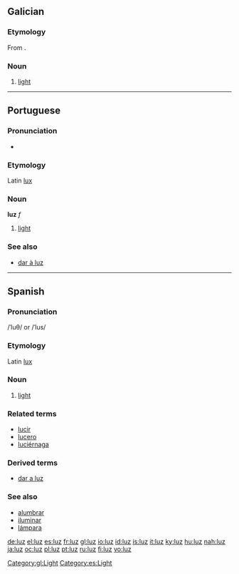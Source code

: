 ==Galician==

===Etymology===
From {{etyl|la|gl}} {{term|lux|lang=la}}.

===Noun===
{{infl|gl|noun|g=f}}

# [[light]]

[[Category:gl:Light]]

----

==Portuguese==

===Pronunciation===
* {{IPA|/ˈluʃ/|lang=pt}}

===Etymology===
Latin [[lux]]

===Noun===
'''luz''' ''f''

# [[light]]

===See also===
*[[dar à luz]]

----

==Spanish==

===Pronunciation===
/ˈluθ/ or /ˈlus/

===Etymology===
Latin [[lux]]

===Noun===
{{es-noun-f|pl=luces}}

# [[light]]

===Related terms===
*[[lucir]]
*[[lucero]]
*[[luciérnaga]]

===Derived terms===
*[[dar a luz]]

===See also===
*[[alumbrar]]
*[[iluminar]]
*[[lámpara]]

[[Category:es:Light]]

[[de:luz]]
[[el:luz]]
[[es:luz]]
[[fr:luz]]
[[gl:luz]]
[[io:luz]]
[[id:luz]]
[[is:luz]]
[[it:luz]]
[[ky:luz]]
[[hu:luz]]
[[nah:luz]]
[[ja:luz]]
[[oc:luz]]
[[pl:luz]]
[[pt:luz]]
[[ru:luz]]
[[fi:luz]]
[[vo:luz]]
